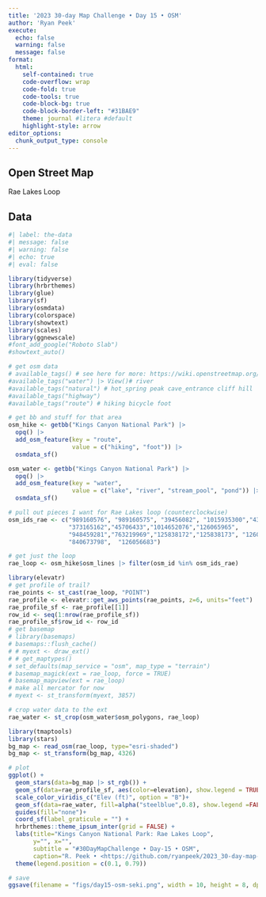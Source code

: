 ```yaml
---
title: '2023 30-day Map Challenge • Day 15 • OSM'
author: 'Ryan Peek'
execute:
  echo: false
  warning: false
  message: false
format: 
  html:
    self-contained: true
    code-overflow: wrap
    code-fold: true
    code-tools: true
    code-block-bg: true
    code-block-border-left: "#31BAE9"
    theme: journal #litera #default
    highlight-style: arrow
editor_options: 
  chunk_output_type: console
---
```


## Open Street Map

Rae Lakes Loop

## Data

```r
#| label: the-data
#| message: false
#| warning: false
#| echo: true
#| eval: false

library(tidyverse)
library(hrbrthemes)
library(glue)
library(sf)
library(osmdata)
library(colorspace)
library(showtext)
library(scales)
library(ggnewscale)
#font_add_google("Roboto Slab")
#showtext_auto()

# get osm data
# available_tags() # see here for more: https://wiki.openstreetmap.org/wiki/Map_Features
#available_tags("water") |> View()# river 
#available_tags("natural") # hot_spring peak cave_entrance cliff hill
#available_tags("highway")
#available_tags("route") # hiking bicycle foot 

# get bb and stuff for that area
osm_hike <- getbb("Kings Canyon National Park") |> 
  opq() |> 
  add_osm_feature(key = "route", 
                  value = c("hiking", "foot")) |> 
  osmdata_sf()

osm_water <- getbb("Kings Canyon National Park") |> 
  opq() |> 
  add_osm_feature(key = "water", 
                  value = c("lake", "river", "stream_pool", "pond")) |> 
  osmdata_sf()

# pull out pieces I want for Rae Lakes loop (counterclockwise)
osm_ids_rae <- c("989160576", "989160575", "39456082", "1015935300","435173484",
                 "373165162","45706433","1014652076","126065965",
                 "948459281","763219969","125838172","125838173", "126056685",
                 "840673798",  "126056683")

# get just the loop
rae_loop <- osm_hike$osm_lines |> filter(osm_id %in% osm_ids_rae)

library(elevatr)
# get profile of trail?
rae_points <- st_cast(rae_loop, "POINT")
rae_profile <- elevatr::get_aws_points(rae_points, z=6, units="feet")
rae_profile_sf <- rae_profile[[1]]
row_id <- seq(1:nrow(rae_profile_sf))
rae_profile_sf$row_id <- row_id
# get basemap
# library(basemaps)
# basemaps::flush_cache()
# # myext <- draw_ext()
# # get_maptypes()
# set_defaults(map_service = "osm", map_type = "terrain")
# basemap_magick(ext = rae_loop, force = TRUE)
# basemap_mapview(ext = rae_loop)
# make all mercator for now
# myext <- st_transform(myext, 3857)

# crop water data to the ext
rae_water <- st_crop(osm_water$osm_polygons, rae_loop)

library(tmaptools)
library(stars)
bg_map <- read_osm(rae_loop, type="esri-shaded")
bg_map <- st_transform(bg_map, 4326)

# plot
ggplot() + 
  geom_stars(data=bg_map |> st_rgb()) +    
  geom_sf(data=rae_profile_sf, aes(color=elevation), show.legend = TRUE, linewidth=1.4)+
  scale_color_viridis_c("Elev (ft)", option = "B")+
  geom_sf(data=rae_water, fill=alpha("steelblue",0.8), show.legend =FALSE)+
  guides(fill="none")+
  coord_sf(label_graticule = "") +
  hrbrthemes::theme_ipsum_inter(grid = FALSE) +
  labs(title="Kings Canyon National Park: Rae Lakes Loop", 
       y="", x="",
       subtitle = "#30DayMapChallenge • Day-15 • OSM",
       caption="R. Peek • <https://github.com/ryanpeek/2023_30-day-map-challenge/> \n  Data from OSM") +
  theme(legend.position = c(0.1, 0.79))

# save
ggsave(filename = "figs/day15-osm-seki.png", width = 10, height = 8, dpi=300, bg="white")
                   


```
